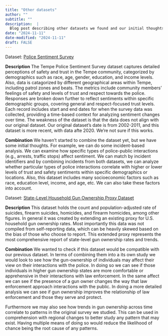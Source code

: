 ```yaml
---
title: "Other datasets"
author: ""
subtitle: ""
description:  |
  Blog post describing other datasets we found and our initial thoughts to combine them.
date: "2024-11-11"
date-modified: "2024-11-11"
draft: FALSE
---
```


Dataset:
[Police Sentiment Survey](https://data.tempe.gov/datasets/tempegov::police-sentiment-survey-detail-1/about)

**Description**
The Tempe Police Sentiment Survey dataset captures detailed perceptions of safety and trust in the Tempe community, categorized by demographics such as race, age, gender, education, and income levels. Also, data is catagorized by different geographical areas within Tempe, including patrol zones and beats. The metrics include community members' feelings of safety and levels of trust and respect towards the police. Responses are broken down further to reflect sentiments within specific demographic groups, covering general and respect-focused trust levels. Each record includes start and end dates for when the survey data was collected, providing a time-based context for analyzing sentiment changes over time.
The weakness of the dataset is that the data does not align with our original dataset. Our original dataset's date is from 2002-2011, and this dataset is more recent, with data afte 2020. We're not sure if this works.

**Combination**
We haven't started to combine the dataset yet, but we have some initial thoughts. For example, we can do some incident-based analysis. We can examine how specific types of police-public interactions (e.g., arrests, traffic stops) affect sentiment. We can match by incident identifiers and by combining incidents from both datasets, we can analyze whether particular types of police interactions correlate with higher or lower levels of trust and safety sentiments within specific demographics or locations. Also, this dataset includes many socioeconomic factors such as race, education level, income, and age, etc. We can also take these factors into account.

Dataset:
[State-Level Household Gun Ownership Proxy Dataset](https://pmc.ncbi.nlm.nih.gov/articles/PMC10514438/)

**Description**
This dataset holds the count and population-adjusted rate of suicides, firearm suicides, homicides, and firearm homicides, among other figures. In general it was created by extending an existing proxy for U.S. household gun ownership rates. Most importantly this data was not compiled from self-reporting data, which can be heavily skewed based on the bias of those who choose to report. This extended proxy represents the most comprehensive report of state-level gun ownership rates and trends.

**Combination**
We wanted to check if this dataset would be compatible with our previous dataset. In terms of combining them into a its own study we would look to see how the gun-ownership of individuals may affect their view on their interactions with the police. In doing so we can see if those individuals in higher gun ownership states are more comfortable or apprehensive in their interactions with law enforcement. In the same affect we can see if the presence of a gun owner changes the way that law enforcement approach interactions with the public. In doing a more detailed analysis we can see if gun ownership improves the relationship of law enforcement and those they serve and protect. 

Furthermore we may also see how trends in gun ownership across time correlate to patterns in the original survey we studied. This can be used in comprehension with regional changes to better study any pattern that may exist. Having multiple means of doing so would reduce the likelihood of chance being the root cause of any patterns.
